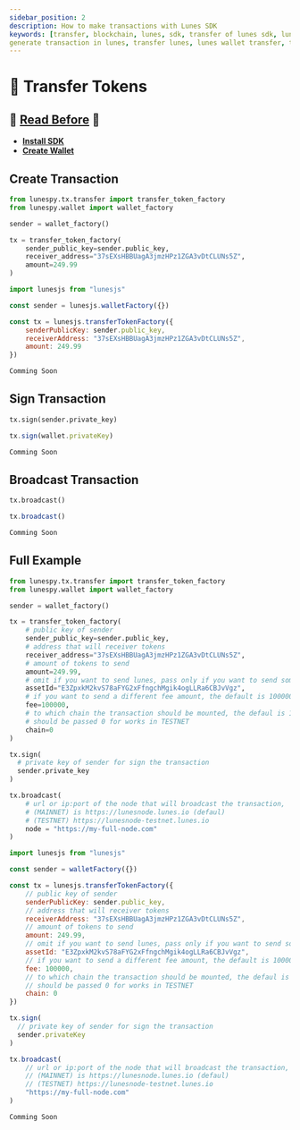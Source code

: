 ```yaml
---
sidebar_position: 2
description: How to make transactions with Lunes SDK
keywords: [transfer, blockchain, lunes, sdk, transfer of lunes sdk, lunes sdk, generate wallet,
generate transaction in lunes, transfer lunes, lunes wallet transfer, transfer token]
---
```



# 📩 Transfer Tokens


## 🚨 [Read Before](/docs/sdk/transactions/tx) 🚨
- **[Install SDK](/docs/sdk/install_sdk)**
- **[Create Wallet](/docs/sdk/wallet/create)**

## Create Transaction

<Tabs>
  <TabItem value="Python3" label="Python3" default>

```python {7-9}
from lunespy.tx.transfer import transfer_token_factory
from lunespy.wallet import wallet_factory

sender = wallet_factory()

tx = transfer_token_factory(
    sender_public_key=sender.public_key,
    receiver_address="37sEXsHBBUagA3jmzHPz1ZGA3vDtCLUNs5Z",
    amount=249.99
)
```

  </TabItem>

  <TabItem value="Node.js" label="Node.js">

```javascript {6-8}
import lunesjs from "lunesjs"

const sender = lunesjs.walletFactory({})

const tx = lunesjs.transferTokenFactory({
    senderPublicKey: sender.public_key,
    receiverAddress: "37sEXsHBBUagA3jmzHPz1ZGA3vDtCLUNs5Z",
    amount: 249.99
})
```
  </TabItem>

  <TabItem value="Web" label="Web">

  ```javascript
  Comming Soon
  ```
  </TabItem>
</Tabs>

## Sign Transaction

<Tabs>
  <TabItem value="Python3" label="Python3" default>

```python
tx.sign(sender.private_key)
```

  </TabItem>

  <TabItem value="Node.js" label="Node.js">

```javascript
tx.sign(wallet.privateKey)
```
  </TabItem>

  <TabItem value="Web" label="Web">

  ```javascript
  Comming Soon
  ```
  </TabItem>
</Tabs>

## Broadcast Transaction

<Tabs>
  <TabItem value="Python3" label="Python3" default>

```python
tx.broadcast()
```

  </TabItem>

  <TabItem value="Node.js" label="Node.js">

```javascript
tx.broadcast()
```
  </TabItem>

  <TabItem value="Web" label="Web">

  ```javascript
  Comming Soon
  ```
  </TabItem>
</Tabs>

## Full Example

<Tabs>
  <TabItem value="Python3" label="Python3" default>

```python {8,10,12,14,16,19,24,31}
from lunespy.tx.transfer import transfer_token_factory
from lunespy.wallet import wallet_factory

sender = wallet_factory()

tx = transfer_token_factory(
    # public key of sender
    sender_public_key=sender.public_key,
    # address that will receiver tokens
    receiver_address="37sEXsHBBUagA3jmzHPz1ZGA3vDtCLUNs5Z",
    # amount of tokens to send
    amount=249.99,
    # omit if you want to send lunes, pass only if you want to send some token
    assetId="E3ZpxkM2kvS78aFYG2xFfngchMgik4ogLLRa6CBJvVgz",
    # if you want to send a different fee amount, the default is 100000 (0.01 Lunes)
    fee=100000,
    # to which chain the transaction should be mounted, the defaul is 1 (MAINNET)
    # should be passed 0 for works in TESTNET
    chain=0
)

tx.sign(
  # private key of sender for sign the transaction
  sender.private_key
)

tx.broadcast(
    # url or ip:port of the node that will broadcast the transaction,
    # (MAINNET) is https://lunesnode.lunes.io (defaul)
    # (TESTNET) https://lunesnode-testnet.lunes.io
    node = "https://my-full-node.com"
)
```

  </TabItem>

  <TabItem value="Node.js" label="Node.js">

```javascript {7,9,11,13,15,18,23,30}
import lunesjs from "lunesjs"

const sender = walletFactory({})

const tx = lunesjs.transferTokenFactory({
    // public key of sender
    senderPublicKey: sender.public_key,
    // address that will receiver tokens
    receiverAddress: "37sEXsHBBUagA3jmzHPz1ZGA3vDtCLUNs5Z",
    // amount of tokens to send
    amount: 249.99,
    // omit if you want to send lunes, pass only if you want to send some token
    assetId: "E3ZpxkM2kvS78aFYG2xFfngchMgik4ogLLRa6CBJvVgz",
    // if you want to send a different fee amount, the default is 100000 (0.01 Lunes)
    fee: 100000,
    // to which chain the transaction should be mounted, the defaul is 1 (MAINNET)
    // should be passed 0 for works in TESTNET
    chain: 0
})

tx.sign(
  // private key of sender for sign the transaction
  sender.privateKey
)

tx.broadcast(
    // url or ip:port of the node that will broadcast the transaction,
    // (MAINNET) is https://lunesnode.lunes.io (defaul)
    // (TESTNET) https://lunesnode-testnet.lunes.io
    "https://my-full-node.com"
)
```
  </TabItem>

  <TabItem value="Web" label="Web">

  ```javascript
  Comming Soon
  ```
  </TabItem>
</Tabs>
